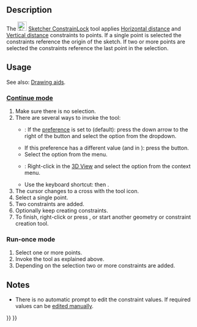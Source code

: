 <languages/>
<translate>

<!--T:9-->
{{Docnav
|[[Sketcher_ConstrainAngle|Angle]]
|[[Sketcher_ConstrainCoincidentUnified|Coincident (unified)]]
|[[Sketcher_Workbench|Sketcher]]
|IconL=Sketcher_ConstrainAngle.svg
|IconR=Sketcher_ConstrainCoincidentUnified.svg‎
|IconC=Workbench_Sketcher.svg
}}

<!--T:4-->
{{GuiCommand
|Name=Sketcher ConstrainLock
|MenuLocation=Sketch → Sketcher constraints → Constrain lock
|Workbenches=[[Sketcher_Workbench|Sketcher]]
|Shortcut={{KEY|K}} {{KEY|L}}
|SeeAlso=[[Sketcher_ConstrainBlock|Sketcher ConstrainBlock]]
}}

==Description== <!--T:1-->

<!--T:5-->
The [[Image:Sketcher_ConstrainLock.svg|24px]] [[Sketcher_ConstrainLock|Sketcher ConstrainLock]] tool applies [[Sketcher_ConstrainDistanceX|Horizontal distance]] and [[Sketcher_ConstrainDistanceY|Vertical distance]] constraints to points. If a single point is selected the constraints reference the origin of the sketch. If two or more points are selected the constraints reference the last point in the selection.

==Usage== <!--T:3-->

<!--T:15-->
See also: [[Sketcher_Workbench#Drawing_aids|Drawing aids]].

===[[Sketcher_Workbench#Continue_modes|Continue mode]]=== <!--T:16-->

<!--T:6-->
# Make sure there is no selection.
# There are several ways to invoke the tool:
#* {{Version|1.0}}: If the {{MenuCommand|Dimensioning constraints}} [[Sketcher_Preferences#General|preference]] is set to {{Value|Single tool}} (default): press the down arrow to the right of the {{Button|[[Image:Sketcher_Dimension.svg||x16px]][[Image:Toolbar_flyout_arrow.svg|x16px]]}} button and select the {{MenuCommand|[[Image:Sketcher_ConstrainLock.svg|16px]] Constrain lock}} option from the dropdown.
#* If this preference has a different value (and in {{VersionMinus|0.21}}): press the {{Button|[[Image:Sketcher_ConstrainLock.svg|16px]] [[Sketcher_ConstrainLock|Constrain lock]]}} button.
#* Select the {{MenuCommand|Sketch → Sketcher constraints → [[Image:Sketcher_ConstrainLock.svg|16px]] Constrain lock}} option from the menu.
#* {{Version|1.0}}: Right-click in the [[3D_View|3D View]] and select the {{MenuCommand|Dimension → [[Image:Sketcher_ConstrainLock.svg|16px]] Constrain lock}} option from the context menu.
#* Use the keyboard shortcut: {{KEY|K}} then {{KEY|L}}.
# The cursor changes to a cross with the tool icon.
# Select a single point.
# Two constraints are added.
# Optionally keep creating constraints.
# To finish, right-click or press {{KEY|Esc}}, or start another geometry or constraint creation tool.

===Run-once mode=== <!--T:17-->

<!--T:18-->
# Select one or more points.
# Invoke the tool as explained above.
# Depending on the selection two or more constraints are added.

==Notes== <!--T:19-->

<!--T:20-->
* There is no automatic prompt to edit the constraint values. If required values can be [[Sketcher_Workbench#Edit_constraints|edited manually]].


<!--T:10-->
{{Docnav
|[[Sketcher_ConstrainAngle|Angle]]
|[[Sketcher_ConstrainCoincidentUnified|Coincident (unified)]]
|[[Sketcher_Workbench|Sketcher]]
|IconL=Sketcher_ConstrainAngle.svg
|IconR=Sketcher_ConstrainCoincidentUnified.svg‎
|IconC=Workbench_Sketcher.svg
}}

</translate>
{{Sketcher_Tools_navi{{#translation:}}}}
{{Userdocnavi{{#translation:}}}}